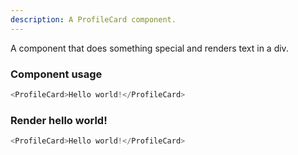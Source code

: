 ```yaml
---
description: A ProfileCard component.
---
```



A component that does something special and renders text in a div.

### Component usage
```js
<ProfileCard>Hello world!</ProfileCard>
```

### Render hello world!

```js live
<ProfileCard>Hello world!</ProfileCard>
```
